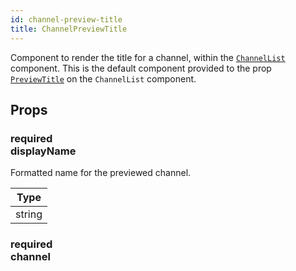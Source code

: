 ```yaml
---
id: channel-preview-title
title: ChannelPreviewTitle
---
```



Component to render the title for a channel, within the [`ChannelList`](../core-components/channel_list.mdx) component.
This is the default component provided to the prop [`PreviewTitle`](../core-components/channel_list.mdx#previewtitle) on the `ChannelList` component.

## Props

### <div class="label required">required</div> **displayName**

Formatted name for the previewed channel.

| Type   |
| ------ |
| string |

### <div class="label required">required</div> **channel**

<Channel />

